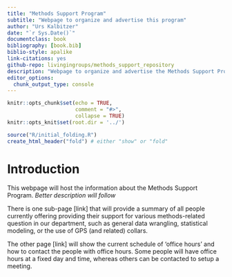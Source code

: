 ```yaml
---
title: "Methods Support Program"
subtitle: "Webpage to organize and advertise this program"
author: "Urs Kalbitzer"
date: "`r Sys.Date()`"
documentclass: book
bibliography: [book.bib]
biblio-style: apalike
link-citations: yes
github-repo: livingingroups/methods_support_repository
description: "Webpage to organize and advertise the Methods Support Program at the EAS department/MPI-AB"
editor_options: 
  chunk_output_type: console
---
```


```r
knitr::opts_chunk$set(echo = TRUE,
                      comment = "#>",
                      collapse = TRUE)
knitr::opts_knit$set(root.dir = '../')
```


```r
source("R/initial_folding.R")
create_html_header("fold") # either "show" or "fold"
```

# Introduction
This webpage will host the information about the Methods Support Program. *Better description will follow*

There is one sub-page [link] that will provide a summary of all people currently offering providing their support for various methods-related question in our department, such as general data wrangling, statistical modeling, or the use of GPS (and related) collars.

The other page [link] will show the current schedule of 'office hours' and how to contact the people with office hours. Some people will have office hours at a fixed day and time, whereas others can be contacted to setup a meeting.


